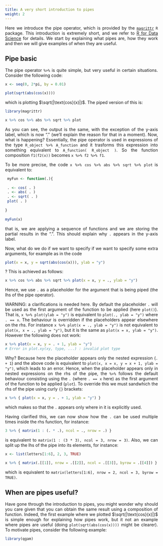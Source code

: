 ```yaml
---
title: A very short introduction to pipes 
weight: 2
---
```


<style>
body {
text-align: justify}
</style>
  
Here we introduce the pipe operator, which is provided by the [`magrittr`](https://cran.r-project.org/web/packages/magrittr/) `R` package. This introduction is extremely short, and we refer to [R for Data Science](https://r4ds.had.co.nz) for details. We start by explaining what pipes are, how they work and then we will give examples of when they are useful.
  
## Pipe basic

The pipe operator `%>%` is quite simple, but very useful in certain situations. Consider the following code:
```r
x <- seq(0, 2*pi, by = 0.01)

plot(sqrt(abs(cos(x))))
```
which is plotting $\sqrt(|\text{cos}(x)|)$. The piped version of this is:
```r
library(magrittr)

x %>% cos %>% abs %>% sqrt %>% plot
```
As you can see, the output is the same, with the exception of the y-axis label, which is now "." (we'll explain the reason for that in a moment). Now, what is happening? Essentially, the pipe operator is used in expressions of the type `R_object %>% A_function` and it trasforms this expression into something equivalent to `A_function( R_object )`. So the function composition `f1(f2(x))` becomes `x %>% f2 %>% f1`.  

To be more precise, the code `x %>% cos %>% abs %>% sqrt %>% plot` is equivalent to:
```r
 myFun <- function(.){ 
  
 . <- cos( . )
 . <- abs( . )
 . <- sqrt( . )
 plot( . )
 
}
 
myFun(x)
```
that is, we are applying a sequence of functions and we are storing the partial results in the ".". This should explain why `.` appears in the y-axis label. 

Now, what do we do if we want to specify if we want to specify some extra arguments, for example as in the code
```r
plot(x = x, y = sqrt(abs(cos(x))), ylab = "y")
```
? This is achieved as follows:
```r
x %>% cos %>% abs %>% sqrt %>% plot(x = x, y = ., ylab = "y")
```
Hence, we use `.` as a placeholder for the argument that is being piped (the lhs of the pipe operator). 

WARNING: a clarifications is needed here. By default the placeholder `.` will be used as the first argument of the function to be applied (here `plot()`). That is, `x %>% plot(ylab = "y")` is equivalent to `plot(., ylab = "y")` where `. == x`. The behaviour is overridden if the placeholders appear elsewhere on the rhs. For instance `x %>% plot(x = ., ylab = "y")` is not equivalent to `plot(x, x = ., ylab = "y")`, but it is the same as `plot(x = x, ylab = "y")`. However the following does not work:
```r
x %>% plot(x = x, y = . + 1, ylab = "y")
# Error in plot.xy(xy, type, ...) : invalid plot type
```
Why? Because here the placeholder appears only the nested expression (`. + 1`) and the above code is equivalent to `plot(x, x = x, y = x + 1, ylab = "y")`, which leads to an error. Hence, when the placeholder appears only in nested expressions on the rhs of the pipe, the `%>%` follows the default behaviour consisting using the `.` (where `. == x` here) as the first argument of the function to be applied (`plot`). To override this we must sandwhich the rhs of the pipe using curly `{}` brackets:
```r
x %>% { plot(x = x, y = . + 1, ylab = "y") }
```
which makes so that the `.` appears only where in it is explicitly used.
 
Having clarified this, we can now show how the `.` can be used multiple times inside the rhs function, for instance:
```r
3 %>% { matrix(1 : (. * .), ncol = ., nrow = .) }
```
is equivalent to `matrix(1 : (3 * 3), ncol = 3, nrow = 3)`. Also, we can split up the lhs of the pipe into its elements, for instance:
```r
x <- list(letters[1:6], 2, 3, TRUE)

x %>% { matrix(.[[1]], nrow = .[[2]], ncol = .[[3]], byrow = .[[4]]) }
```
which is equivalent to `matrix(letters[1:6], nrow = 2, ncol = 3, byrow = TRUE)`.

## When are pipes useful?

Have gone through the introduction to pipes, you might wonder why should you care given that you can obtain the same result using a composition of function. Indeed, the first example where we plotted $\sqrt(|\text{cos}(x)|)$ is simple enough for explaining how pipes work, but it not an example where pipes are useful (doing `plot(sqrt(abs(cos(x))))` might be clearer). To motivate pipes, consider the following example:
```r
library(qgam)
```


<!-- Consider the data set: -->
<!-- ```{r} -->
<!-- library(qgam) -->
<!-- data(UKload) -->

<!-- # plot(transform(head(subset(UKload, Dow == "lundi", select = c("NetDemand", )), 100), Posan == Posan * 365) -->
<!-- ``` -->
<!-- A value can be assigned to a variable using the assignment operator `<-`. The variable is created if it doesn't already exist. -->

